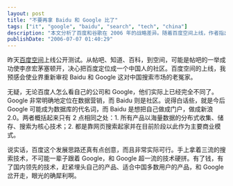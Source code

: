 ```yaml
---
layout: post
title: "不要再拿 Baidu 和 Google 比了"
tags: ["it", "google", "baidu", "search", "tech", "china"]
description: "本文分析了百度和谷歌在 2006 年的战略差异。随着百度空间上线，作者指出百度已经从单纯的搜索引擎转向社区平台的路线，构建包括贴吧、百度知道、百科和空间在内的社区生态系统。相比之下，谷歌仍然专注于数据营销和纯粹的搜索技术。作者认为百度此举战略精明，避开了与谷歌在核心搜索技术上的正面竞争，转而发展更适合中国用户习惯的社区产品，预示着百度可能成为"新浪 2.0"式的门户，而非单纯的搜索引擎。"
publishDate: "2006-07-07 01:40:29"
---
```


昨天[百度空间](http://hi.baidu.com/)上线公开测试。从帖吧、知道、百科，到空间，可能是帖吧的一举成功使李彦宏茅塞顿开，决心把百度定位成一个中国人的社区。百度空间的上线，我预感会使业界重新审视 Baidu 和 Google 这对中国搜索市场的老冤家。

无疑，无论百度人怎么看自己的公司和 Google，他们实际上已经完全不同了。Google 非常明确地定位在数据营销，而 Baidu 则是社区。说得白话些，就是今后 Google 可能成为数据库的代名词，而 Baidu 是想把自己做成门户，做成新浪 2.0。两者概括起来只有 2 点相同之处：1. 所有产品以海量数据的分布式收集、储存、搜索为核心技术；2. 都是靠网页搜索起家并在目前阶段以此作为主要商业模式。

说实话，百度这个发展思路还真有点创意，而且非常实际可行。手上拿着三流的搜索技术，不可能一辈子跟着 Google，和 Google 超一流的技术硬拼。有了钱，有了国内领先的技术，赶紧埋头自己的产品、适合中国多数用户的产品，和 Google 岔开走，眼光的确犀利啊。

